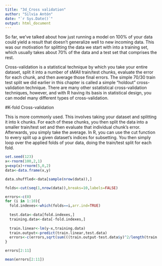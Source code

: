 ---
title: "3d_Cross validation"
author: "Silvia Antón"
date: "`r Sys.Date()`"
output: html_document
---

So far, we've talked about how just running a model on 100% of your data could yield a result that doesn't generalize well to new incoming data. This was our motivation for splitting the data we start with into a training set, which usually takes about 70% of the data and a test set that comprises the rest.

Cross-validation is a statistical technique by which you take your entire dataset, split it into a number of sMAll train/test chunks, evaluate the error for each chunk, and then average those final errors. The simple 70/30 train test split we did earlier in this chapter is called a simple "holdout" cross-validation technique. There are many other sstatistical cross-validation techniques, however, and with R having its basis in statistical design, you can model many different types of cross-validation.

#K-fold Cross-validation

This is more commonly used. This involves taking your dataset and splitting it into k chunks. For each of these chunks, you then split the data into a smaller train/test set and then evaluate that individual chunk's error. Afterwards, you simply take the average. In R, you can use the cut function to every split up a given dataset's indices for subsetting. You then simply loop over the applied folds of your data, doing the train/test split for each fold.

```{r}
set.seed(123)
x<-rnorm(100,2,1)
y=exp(x)+rnorm(5,0,2)
data<-data.frame(x,y)

data.shuffled<-data[sample(nrow(data)),]

folds<-cut(seq(1,nrow(data)),breaks=10,labels=FALSE)

errors<-c(0)
for (i in 1:10){
  fold.indexes<-which(folds==i,arr.ind=TRUE)
  
  test.data<-data[fold.indexes,]
  training.data<-data[-fold.indexes,]
  
  train.linear<-lm(y~x,training.data)
  train.output<-predict(train.linear,test.data)
  errors<-c(errors,sqrt(sum(((train.output-test.data$y)^2/length(train.output)))))
}

errors[2:11]

mean(errors[2:11])

```






